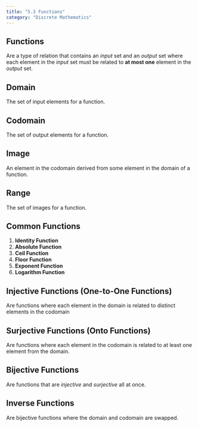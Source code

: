```yaml
---
title: "5.3 Functions"
category: "Discrete Mathematics"
---
```


## Functions
Are a type of relation that contains an *input* set and an 
*output* set where each element in the *input* set must be 
related to **at most one** element in the *output* set.

## Domain
The set of input elements for a function.

## Codomain
The set of output elements for a function.

## Image
An element in the codomain derived from some element in the 
domain of a function.

## Range
The set of images for a function.

## Common Functions
1. **Identity Function**
2. **Absolute Function**
3. **Ceil Function**
4. **Floor Function**
5. **Exponent Function**
6. **Logarithm Function**

## Injective Functions (One-to-One Functions)
Are functions where each element in the domain is related to 
distinct elements in the codomain

## Surjective Functions (Onto Functions)
Are functions where each element in the codomain is related to 
at least one element from the domain.

## Bijective Functions
Are functions that are *injective* and *surjective* all at once.

## Inverse Functions
Are bijective functions where the domain and codomain are swapped.